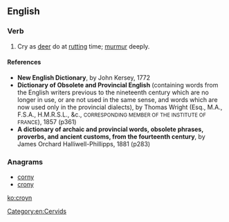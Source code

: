 ==English==

===Verb===
{{en-verb}}

# {{label|en|obsolete}} Cry as [[deer]] do at [[rut]]ting time; [[murmur]] deeply.

====References====
* '''New English Dictionary''', by John Kersey, 1772
* '''Dictionary of Obsolete and Provincial English''' (containing words from the English writers previous to the nineteenth century which are no longer in use, or are not used in the same sense, and words which are now used only in the provincial dialects), by Thomas Wright (Esq., M.A., F.S.A., H.M.R.S.L., &c., <small>CORRESPONDING MEMBER OF THE INSTITUTE OF FRANCE</small>), 1857 (p361)
* '''A dictionary of archaic and provincial words, obsolete phrases, proverbs, and ancient customs, from the fourteenth century''', by James Orchard Halliwell-Phillipps, 1881 (p283)

===Anagrams===
* [[corny#English|corny]]
* [[crony#English|crony]]

[[Category:en:Cervids]]

[[ko:croyn]]